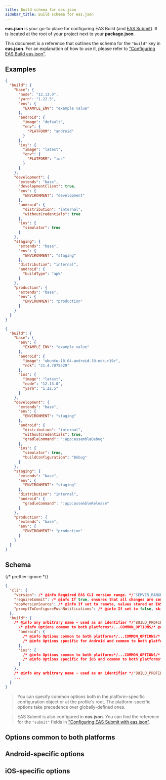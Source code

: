 ```yaml
---
title: Build schema for eas.json
sidebar_title: Build schema for eas.json
---
```




**eas.json** is your go-to place for configuring EAS Build (and [EAS Submit](/submit/eas-json.mdx)). It is located at the root of your project next to your **package.json**.

This document is a reference that outlines the schema for the `"build"` key in **eas.json**. For an explanation of how to use it, please refer to ["Configuring EAS Build eas.json"](/build/eas-json.mdx).

## Examples

<Collapsible summary="A managed project with several profiles">

```json
{
  "build": {
    "base": {
      "node": "12.13.0",
      "yarn": "1.22.5",
      "env": {
        "EXAMPLE_ENV": "example value"
      },
      "android": {
        "image": "default",
        "env": {
          "PLATFORM": "android"
        }
      },
      "ios": {
        "image": "latest",
        "env": {
          "PLATFORM": "ios"
        }
      }
    },
    "development": {
      "extends": "base",
      "developmentClient": true,
      "env": {
        "ENVIRONMENT": "development"
      },
      "android": {
        "distribution": "internal",
        "withoutCredentials": true
      },
      "ios": {
        "simulator": true
      }
    },
    "staging": {
      "extends": "base",
      "env": {
        "ENVIRONMENT": "staging"
      },
      "distribution": "internal",
      "android": {
        "buildType": "apk"
      }
    },
    "production": {
      "extends": "base",
      "env": {
        "ENVIRONMENT": "production"
      }
    }
  }
}
```

</Collapsible>

<Collapsible summary="A bare project with several profiles">

```json
{
  "build": {
    "base": {
      "env": {
        "EXAMPLE_ENV": "example value"
      },
      "android": {
        "image": "ubuntu-18.04-android-30-ndk-r19c",
        "ndk": "21.4.7075529"
      },
      "ios": {
        "image": "latest",
        "node": "12.13.0",
        "yarn": "1.22.5"
      }
    },
    "development": {
      "extends": "base",
      "env": {
        "ENVIRONMENT": "staging"
      },
      "android": {
        "distribution": "internal",
        "withoutCredentials": true,
        "gradleCommand": ":app:assembleDebug"
      },
      "ios": {
        "simulator": true,
        "buildConfiguration": "Debug"
      }
    },
    "staging": {
      "extends": "base",
      "env": {
        "ENVIRONMENT": "staging"
      },
      "distribution": "internal",
      "android": {
        "gradleCommand": ":app:assembleRelease"
      }
    },
    "production": {
      "extends": "base",
      "env": {
        "ENVIRONMENT": "production"
      }
    }
  }
}
```

</Collapsible>

## Schema

{/* prettier-ignore */}
```json
{
  "cli": {
    "version": /* @info Required EAS CLI version range. */"SEMVER_RANGE"/* @end */,
    "requireCommit": /* @info If true, ensures that all changes are committed before a build. Defaults to false. */boolean/* @end */,
    "appVersionSource": /* @info If set to remote, values stored on EAS servers will take precedense over local values. Defaults to local. */string/* @end */,
    "promptToConfigurePushNotifications": /* @info If set to false, skips Push Notifications credentials setup for EAS Build. Defaults to true. */boolean/* @end */,
  },
  "build": {
    /* @info any arbitrary name - used as an identifier */"BUILD_PROFILE_NAME_1"/* @end */: {
      /* @info Options common to both platforms*/...COMMON_OPTIONS/* @end */,
      "android": {
        /* @info Options common to both platforms*/...COMMON_OPTIONS/* @end */,
        /* @info Options specific for Android and common to both platforms*/...ANDROID_OPTIONS/* @end */
      },
      "ios": {
        /* @info Options common to both platforms*/...COMMON_OPTIONS/* @end */,
        /* @info Options specific for iOS and common to both platforms*/...IOS_OPTIONS/* @end */
      }
    },
    /* @info Any arbitrary name - used as an identifier */"BUILD_PROFILE_NAME_2"/* @end */: {},
	...
  }
}
```

> You can specify common options both in the platform-specific configuration object or at the profile's root. The platform-specific options take precedence over globally-defined ones.

> EAS Submit is also configured in **eas.json**. You can find the reference for the `"submit"` fields in ["Configuring EAS Submit with eas.json"](/submit/eas-json.mdx).

## Options common to both platforms

<EasJsonPropertiesTable schema={commonSchema} />

## Android-specific options

<EasJsonPropertiesTable schema={androidSchema} />

## iOS-specific options

<EasJsonPropertiesTable schema={iosSchema} />
